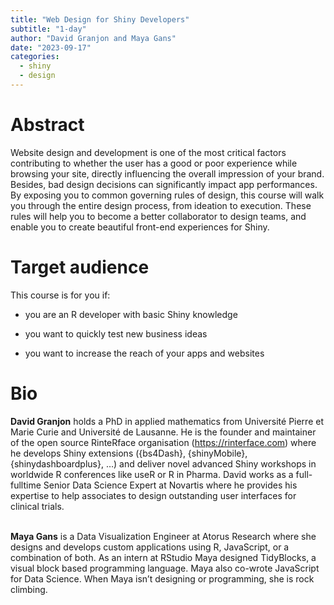 ```yaml
---
title: "Web Design for Shiny Developers"
subtitle: "1-day"
author: "David Granjon and Maya Gans"
date: "2023-09-17"
categories:
  - shiny
  - design
---
```


# Abstract

Website design and development is one of the most critical factors contributing to whether the user has a good or poor experience while browsing your site, directly influencing the overall impression of your brand.
Besides, bad design decisions can significantly impact app performances.
By exposing you to common governing rules of design, this course will walk you through the entire design process, from ideation to execution.
These rules will help you to become a better collaborator to design teams, and enable you to create beautiful front-end experiences for Shiny.

# Target audience

This course is for you if:

-   you are an R developer with basic Shiny knowledge

-   you want to quickly test new business ideas

-   you want to increase the reach of your apps and websites

# Bio

**David Granjon** holds a PhD in applied mathematics from Université Pierre et Marie Curie and Université de Lausanne.
He is the founder and maintainer of the open source RinteRface organisation ([https://rinterface.com](https://www.google.com/url?q=https://rinterface.com&source=gmail-imap&ust=1675347738000000&usg=AOvVaw2NkucZjjrZRlnqHxASUhVq)) where he develops Shiny extensions ({bs4Dash}, {shinyMobile}, {shinydashboardplus}, ...) and deliver novel advanced Shiny workshops in worldwide R conferences like useR or R in Pharma.
David works as a full-fulltime Senior Data Science Expert at Novartis where he provides his expertise to help associates to design outstanding user interfaces for clinical trials. 

\
**Maya Gans** is a Data Visualization Engineer at Atorus Research where she designs and develops custom applications using R, JavaScript, or a combination of both.
As an intern at RStudio Maya designed TidyBlocks, a visual block based programming language.
Maya also co-wrote JavaScript for Data Science.
When Maya isn't designing or programming, she is rock climbing. 

\

